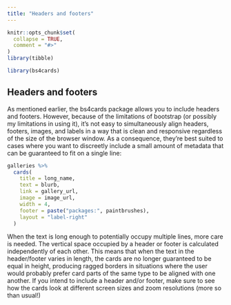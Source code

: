 ```yaml
---
title: "Headers and footers"
---
```


```r
knitr::opts_chunk$set(
  collapse = TRUE,
  comment = "#>"
)
library(tibble)
```

```r
library(bs4cards)
```


## Headers and footers

As mentioned earlier, the bs4cards package allows you to include headers and footers. However, because of the limitations of bootstrap (or possibly my limitations in using it), it's not easy to simultaneously align headers, footers, images, and labels in a way that is clean and responsive regardless of the size of the browser window. As a consequence, they're best suited to cases where you want to discreetly include a small amount of metadata that can be guaranteed to fit on a single line:

```r
galleries %>% 
  cards(
    title = long_name,
    text = blurb,
    link = gallery_url,
    image = image_url,
    width = 4,
    footer = paste("packages:", paintbrushes),
    layout = "label-right"
  )
```

When the text is long enough to potentially occupy multiple lines, more care is needed. The vertical space occupied by a header or footer is calculated independently of each other. This means that when the text in the header/footer varies in length, the cards are no longer guaranteed to be equal in height, producing ragged borders in situations where the user would probably prefer card parts of the same type to be aligned with one another. If you intend to include a header and/or footer, make sure to see how the cards look at different screen sizes and zoom resolutions (more so than usual!)
